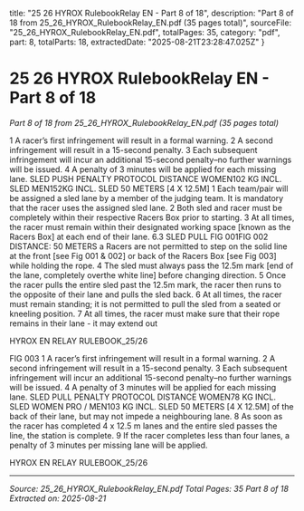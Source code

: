   title: "25 26 HYROX RulebookRelay EN - Part 8 of 18",
  description: "Part 8 of 18 from 25_26_HYROX_RulebookRelay_EN.pdf (35 pages total)",
  sourceFile: "25_26_HYROX_RulebookRelay_EN.pdf",
  totalPages: 35,
  category: "pdf",
  part: 8,
  totalParts: 18,
  extractedDate: "2025-08-21T23:28:47.025Z"
}

# 25 26 HYROX RulebookRelay EN - Part 8 of 18

*Part 8 of 18 from 25_26_HYROX_RulebookRelay_EN.pdf (35 pages total)*

1 A racer’s first infringement will result in a formal
warning.
2 A second infringement will result in a 15-second
penalty.
3 Each subsequent infringement will incur an
additional 15-second penalty–no further warnings
will be issued.
4 A penalty of 3 minutes will be applied for each
missing lane.
SLED PUSH PENALTY PROTOCOL
DISTANCE
WOMEN102 KG INCL. SLED
MEN152KG INCL. SLED
50 METERS [4 X 12.5M]
1 Each team/pair will be assigned a sled lane by a
member of the judging team. It is mandatory that
the racer uses the assigned sled lane.
2 Both sled and racer must be completely within
their respective Racers Box prior to starting.
3 At all times, the racer must remain within their
designated working space [known as the Racers
Box] at each end of their lane.
6.3 SLED PULL
FIG 001FIG 002
DISTANCE:
50 METERS
a Racers are not permitted to step on the solid
line at the front [see Fig 001 & 002] or back
of the Racers Box [see Fig 003] while holding
the rope.
4 The sled must always pass the 12.5m mark [end
of the lane, completely overthe white line] before
changing direction.
5 Once the racer pulls the entire sled past the
12.5m mark, the racer then runs to the opposite
of their lane and pulls the sled back.
6 At all times, the racer must remain standing; it
is not permitted to pull the sled from a seated or
kneeling position.
7 At all times, the racer must make sure that their
rope remains in their lane - it may extend out

HYROX EN RELAY RULEBOOK_25/26

FIG 003
1 A racer’s first infringement will result in a formal
warning.
2 A second infringement will result in a 15-second
penalty.
3 Each subsequent infringement will incur an
additional 15-second penalty–no further warnings
will be issued.
4 A penalty of 3 minutes will be applied for each
missing lane.
SLED PULL PENALTY PROTOCOL
DISTANCE
WOMEN78 KG INCL. SLED
WOMEN PRO / MEN103 KG INCL. SLED
50 METERS [4 X 12.5M]
of the back of their lane, but may not impede a
neighbouring lane.
8 As soon as the racer has completed 4 x 12.5 m
lanes and the entire sled passes the line, the
station is complete.
9 If the racer completes less than four lanes, a
penalty of 3 minutes per missing lane will be
applied.

HYROX EN RELAY RULEBOOK_25/26

---

*Source: 25_26_HYROX_RulebookRelay_EN.pdf*
*Total Pages: 35*
*Part 8 of 18*
*Extracted on: 2025-08-21*
